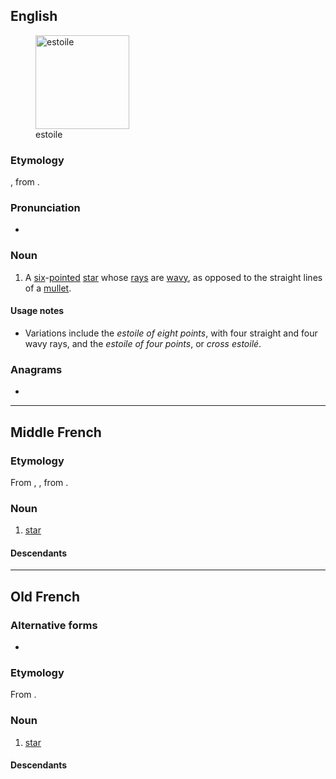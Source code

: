 ==English==
[[Image:Héraldique meuble Estoile.svg|thumb|150px|estoile]]

===Etymology===
{{etyl|fro|en}}, from {{etyl|la|en}} {{m|la|stēlla}}.

===Pronunciation===
* {{IPA|/ɪˈstɔɪl/|lang=en}}

===Noun===
{{en-noun}}

# {{lb|en|heraldiccharge}} A [[six]]-[[pointed]] [[star]] whose [[rays]] are [[wavy]], as opposed to the straight lines of a [[mullet]].

====Usage notes====
* Variations include the ''estoile of eight points'', with four straight and four wavy rays, and the ''estoile of four points'', or ''cross estoilé''.

===Anagrams===
* {{anagrams|en|etoiles|étoiles}}

----

==Middle French==

===Etymology===
From {{inh|frm|fro|estoile}}, {{m|fro|esteile}}, from {{inh|frm|la|stēlla}}.

===Noun===
{{frm-noun|f}}

# [[star]]

====Descendants====
{{etymtree|frm|la|stella}}

----

==Old French==

===Alternative forms===
* {{l|fro|esteile}}

===Etymology===
From {{inh|fro|la|stēlla}}.

===Noun===
{{fro-noun|f}}

# [[star]]

====Descendants====
{{etymtree|fro|la|stella}}